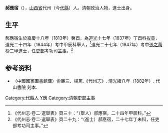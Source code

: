 '''郝應宿'''（{{bd|1813年||？|catIdx=H郝}}），[[山西省|山西省]]代州（今[[代縣|代縣]]）人。清朝政治人物，進士出身。

==生平==
郝應宿生於嘉慶十八年（1813年）癸酉，為[[道光|道光]]十七年（1837年）丁酉科[[拔貢|拔貢]]，道光二十四年（1844年）考中甲辰科舉人，<ref>《代州志·卷二·選舉表》頁三十：“（舉人）郝應宿，二十四年甲辰科。”</ref>道光二十七年（1847年）考中[[張之萬|張之萬]]榜二甲進士，任[[吏部|吏部]]考功司[[主事|主事]]。<ref>《代州志·卷二·選舉表》頁二十九：“（進士）郝應宿，二十七年丁未科，任吏部考功司主事。”</ref>

== 参考资料 ==
{{reflist}}

*（中國國家圖書館藏）俞廉三、楊篤.《代州志》. 清光緒八年（1882年）. 代山書院 刻本.

{{道光二十七年丁未科殿試金榜}}

{{Authority control}}

{{DEFAULTSORT:Hao郝}}
[[Category:代縣人|Category:代縣人]]
[[Category:郝姓|Y應]]
[[Category:清朝吏部主事|Category:清朝吏部主事]]


{{清朝人物小作品}}